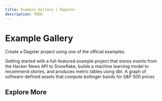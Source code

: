 ```yaml
---
title: Example Gallery | Dagster
description: TODO
---
```


# Example Gallery

Create a Dagster project using one of the official examples.

<div class="flex flex-row justify-center">
  <div class="flex flex-col space-y-8">
    <ExampleItem
      title="Hacker News Example"
      hrefCloud="#TODO"
      hrefDoc="/guides/dagster/example_project"
      hrefCode="examples/hacker_news_assets"
      tags={["Software-defined assets", "Modern data stack"]}
    >
      Getting started with a full-featured example project that stores events
      from the Hacker News API to Snowflake, builds a machine learning model to
      recommend stories, and produces metric tables using dbt.
    </ExampleItem>
    <ExampleItem
      title="Bollinger"
      hrefCloud="#TODO"
      hrefCode="examples/bollinger"
      tags={["Software-defined assets", "Pandera", "Types", "Metadata"]}
    >
      A graph of software-defined assets that compute bollinger bands for S&P
      500 prices
    </ExampleItem>
  </div>
</div>

## Explore More

<div class="grid md:grid-cols-3 grid-flow-row gap-4">
  <ExampleItemSmall
    title="assets-modern-data-stack"
    hrefCode="examples/modern_data_stack_assets"
    tags={["Software-defined assets", "Airbyte", "dbt"]}
  />
  <ExampleItemSmall
    title="example-hacker-news"
    hrefCode="examples/hacker_news"
    tags={["dbt", "Snowflake", "AWS S3", "Pyspark"]}
  />
  <ExampleItemSmall
    title="example-airline"
    hrefCode="examples/airline_assets"
    tags={["Software-defined assets"]}
  />
  <ExampleItemSmall
    title="with-great-expectations"
    hrefCode="examples/gc_example"
    tags={["Metadata"]}
  />
  <ExampleItemSmall
    title="with-conditional-branching"
    hrefCode="examples/nyt-feed"
    tags={["DAG design"]}
  />
  <ExampleItemSmall
    title="with-dynamic-output"
    hrefCode="#TODO"
    tags={["DAG design"]}
  />
  <ExampleItemSmall
    title="with-memoization"
    hrefCode="examples/memoized_development"
    tags={["DAG design"]}
  />
  <ExampleItemSmall title="with-backfill" hrefCode="#TODO" />
  <ExampleItemSmall
    title="with-dbt"
    hrefCode="examples/dbt_example"
    tags={["dbt"]}
  />
  <ExampleItemSmall
    title="assets-dbt"
    hrefCode="examples/dbt_python_assets"
    tags={["Software-defined assets", "dbt"]}
  />
  <ExampleItemSmall
    title="with-pyspark"
    hrefCode="examples/basic_pyspark"
    tags={["PySpark"]}
  />
  <ExampleItemSmall
    title="with-pyspark-emr"
    hrefCode="examples/emr_spark"
    tags={["PySpark", "AWS EMR"]}
  />
  <ExampleItemSmall
    title="with-snowflake"
    hrefCode="#TODO"
    tags={["IO handling"]}
  />
  <ExampleItemSmall title="with-gcp" hrefCode="#TODO" tags={["IO handling"]} />
  <ExampleItemSmall title="with-aws" hrefCode="#TODO" tags={["IO handling"]} />
  <ExampleItemSmall
    title="with-branch-deployments"
    hrefCode="#TODO"
    tags={["Dagster Cloud"]}
  />
  <ExampleItemSmall
    title="deploy-docker"
    hrefCode="examples/deploy_docker"
    tags={["Deployment"]}
  />
  <ExampleItemSmall
    title="deploy-ecs"
    hrefCode="examples/deploy_ecs"
    tags={["Deployment"]}
  />
  <ExampleItemSmall
    title="deploy-k8s"
    hrefCode="examples/deploy_k8s"
    tags={["Deployment"]}
  />
</div>
